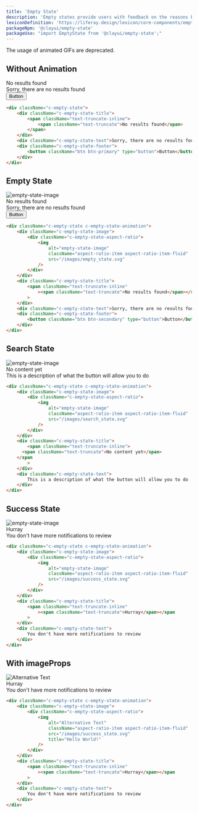 ```yaml
---
title: 'Empty State'
description: 'Empty states provide users with feedback on the reasons behind the empty state and what they can do to move out of the empty state.'
lexiconDefinition: 'https://liferay.design/lexicon/core-components/empty-states/'
packageNpm: '@clayui/empty-state'
packageUse: "import EmptyState from '@clayui/empty-state';"
---
```


<div className="clay-site-alert alert alert-warning">
	The usage of animated GIFs are deprecated. 
</div>

## Without Animation

<div className="sheet-example">
	<div className="c-empty-state">
		<div className="c-empty-state-title">
			<span className="text-truncate-inline">
				<span className="text-truncate">No results found</span>
			</span>
		</div>
		<div className="c-empty-state-text">Sorry, there are no results found</div>
		<div className="c-empty-state-footer">
			<button className="btn btn-primary" type="button">Button</button>
		</div>
	</div>
</div>

```html
<div className="c-empty-state">
	<div className="c-empty-state-title">
		<span className="text-truncate-inline">
			<span className="text-truncate">No results found</span>
		</span>
	</div>
	<div className="c-empty-state-text">Sorry, there are no results found</div>
	<div className="c-empty-state-footer">
		<button className="btn btn-primary" type="button">Button</button>
	</div>
</div>
```

## Empty State

<div className="sheet-example">
	<div className="c-empty-state c-empty-state-animation">
		<div className="c-empty-state-image">
			<div className="c-empty-state-aspect-ratio">
				<img
					alt="empty-state-image"
					className="aspect-ratio-item aspect-ratio-item-fluid"
					src="/images/empty_state.svg"
				/>
			</div>
		</div>
		<div className="c-empty-state-title">
			<span className="text-truncate-inline">
        <span className="text-truncate">No results found</span>
      </span>
		</div>
		<div className="c-empty-state-text">Sorry, there are no results found</div>
		<div className="c-empty-state-footer">
			<button className="btn btn-secondary" type="button">Button</button>
		</div>
	</div>
</div>

```html
<div className="c-empty-state c-empty-state-animation">
	<div className="c-empty-state-image">
		<div className="c-empty-state-aspect-ratio">
			<img
				alt="empty-state-image"
				className="aspect-ratio-item aspect-ratio-item-fluid"
				src="/images/empty_state.svg"
			/>
		</div>
	</div>
	<div className="c-empty-state-title">
		<span className="text-truncate-inline"
			><span className="text-truncate">No results found</span></span
		>
	</div>
	<div className="c-empty-state-text">Sorry, there are no results found</div>
	<div className="c-empty-state-footer">
		<button className="btn btn-secondary" type="button">Button</button>
	</div>
</div>
```

## Search State

<div className="sheet-example">
	<div className="c-empty-state c-empty-state-animation">
		<div className="c-empty-state-image">
			<div className="c-empty-state-aspect-ratio">
				<img
					alt="empty-state-image"
					className="aspect-ratio-item aspect-ratio-item-fluid"
					src="/images/search_state.svg"
				/>
			</div>
		</div>
		<div className="c-empty-state-title">
			<span className="text-truncate-inline">
        <span className="text-truncate">No content yet</span>
      </span>
		</div>
		<div className="c-empty-state-text">
			This is a description of what the button will allow you to do
		</div>
	</div>
</div>

```html
<div className="c-empty-state c-empty-state-animation">
	<div className="c-empty-state-image">
		<div className="c-empty-state-aspect-ratio">
			<img
				alt="empty-state-image"
				className="aspect-ratio-item aspect-ratio-item-fluid"
				src="/images/search_state.svg"
			/>
		</div>
	</div>
	<div className="c-empty-state-title">
		<span className="text-truncate-inline">
      <span className="text-truncate">No content yet</span>
    </span
		>
	</div>
	<div className="c-empty-state-text">
		This is a description of what the button will allow you to do
	</div>
</div>
```

## Success State

<div className="sheet-example">
	<div className="c-empty-state c-empty-state-animation">
		<div className="c-empty-state-image">
			<div className="c-empty-state-aspect-ratio">
				<img
					alt="empty-state-image"
					className="aspect-ratio-item aspect-ratio-item-fluid"
					src="/images/success_state.svg"
				/>
			</div>
		</div>
		<div className="c-empty-state-title">
			<span className="text-truncate-inline">
        <span className="text-truncate">Hurray</span>
      </span>
		</div>
		<div className="c-empty-state-text">
			You don't have more notifications to review
		</div>
	</div>
</div>

```html
<div className="c-empty-state c-empty-state-animation">
	<div className="c-empty-state-image">
		<div className="c-empty-state-aspect-ratio">
			<img
				alt="empty-state-image"
				className="aspect-ratio-item aspect-ratio-item-fluid"
				src="/images/success_state.svg"
			/>
		</div>
	</div>
	<div className="c-empty-state-title">
		<span className="text-truncate-inline"
			><span className="text-truncate">Hurray</span></span
		>
	</div>
	<div className="c-empty-state-text">
		You don't have more notifications to review
	</div>
</div>
```

## With imageProps

<div className="sheet-example">
	<div className="c-empty-state c-empty-state-animation">
		<div className="c-empty-state-image">
			<div className="c-empty-state-aspect-ratio">
				<img
					alt="Alternative Text"
					className="aspect-ratio-item aspect-ratio-item-fluid"
					src="/images/success_state.svg"
					title="Hello World!"
				/>
			</div>
		</div>
		<div className="c-empty-state-title">
			<span className="text-truncate-inline">
        <span className="text-truncate">Hurray</span>
      </span>
		</div>
		<div className="c-empty-state-text">
			You don't have more notifications to review
		</div>
	</div>
</div>

```html
<div className="c-empty-state c-empty-state-animation">
	<div className="c-empty-state-image">
		<div className="c-empty-state-aspect-ratio">
			<img
				alt="Alternative Text"
				className="aspect-ratio-item aspect-ratio-item-fluid"
				src="/images/success_state.svg"
				title="Hello World!"
			/>
		</div>
	</div>
	<div className="c-empty-state-title">
		<span className="text-truncate-inline"
			><span className="text-truncate">Hurray</span></span
		>
	</div>
	<div className="c-empty-state-text">
		You don't have more notifications to review
	</div>
</div>
```
